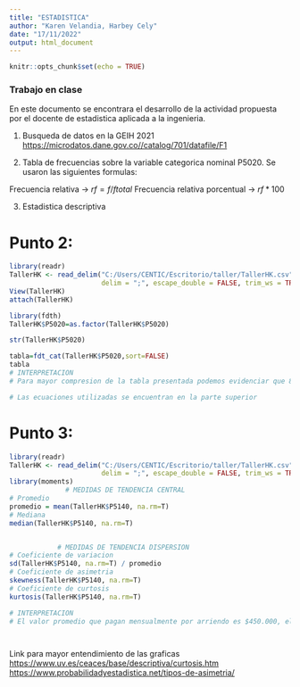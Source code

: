 ---
title: "ESTADISTICA"
author: "Karen Velandia, Harbey Cely"
date: "17/11/2022"
output: html_document
---

```{r setup, include=FALSE}
knitr::opts_chunk$set(echo = TRUE)
```

### Trabajo en clase

En este documento se encontrara el desarrollo de la actividad propuesta por el docente de estadistica aplicada a la ingenieria.

1) Busqueda de datos en la GEIH 2021
<https://microdatos.dane.gov.co//catalog/701/datafile/F1>

2) Tabla de frecuencias sobre la variable categorica nominal P5020.
Se usaron las siguientes formulas:

Frecuencia relativa -> $rf=f/ftotal$
Frecuencia relativa porcentual -> $rf*100$

3) Estadistica descriptiva


# Punto 2:

```{r TallerHK}
library(readr)
TallerHK <- read_delim("C:/Users/CENTIC/Escritorio/taller/TallerHK.csv", 
                       delim = ";", escape_double = FALSE, trim_ws = TRUE)
View(TallerHK)
attach(TallerHK)

library(fdth)
TallerHK$P5020=as.factor(TallerHK$P5020)

str(TallerHK$P5020)

tabla=fdt_cat(TallerHK$P5020,sort=FALSE)
tabla
# INTERPRETACION
# Para mayor compresion de la tabla presentada podemos evidenciar que 8660 personas cuentan con inodoro conectado a alcantarillado, 148 personas cuentan con inodoro conectado a pozo septico, 48 cuentan con inodoro sin conexion, 26 no tienen servicio sanitario, 8 tienen banjamar y 2 personas utilizan letrina. Tambien podemos observar la frecuencia relativa en cada uno de estos casos al igual que la frecuencia relativa porcentual y acumulada, esta ultima no tiene interpretacion debido a que es una variable categorica nominal y no ordinal

# Las ecuaciones utilizadas se encuentran en la parte superior
```

# Punto 3:

```{r pressure}
library(readr)
TallerHK <- read_delim("C:/Users/CENTIC/Escritorio/taller/TallerHK.csv", 
                       delim = ";", escape_double = FALSE, trim_ws = TRUE)
library(moments)
              # MEDIDAS DE TENDENCIA CENTRAL
# Promedio
promedio = mean(TallerHK$P5140, na.rm=T)
# Mediana
median(TallerHK$P5140, na.rm=T)


            # MEDIDAS DE TENDENCIA DISPERSION
# Coeficiente de variacion
sd(TallerHK$P5140, na.rm=T) / promedio
# Coeficiente de asimetria
skewness(TallerHK$P5140, na.rm=T)
# Coeficiente de curtosis
kurtosis(TallerHK$P5140, na.rm=T)

# INTERPRETACION
# El valor promedio que pagan mensualmente por arriendo es $450.000, el coeficiente de variacion, el cual nos permite comparar las dispersiones de dos distribuciones distintas es de 0.69, el coeficiente de asimetria, el cual es una distribucion con respecto a su media es de 5.78 y el coeficiente de curtosis es de 74.927, lo que nos indica el grado de apuntamiento de la distribucion de frecuencia formando una grafica leptocurtica.




```

Link para mayor entendimiento de las graficas
<https://www.uv.es/ceaces/base/descriptiva/curtosis.htm>
<https://www.probabilidadyestadistica.net/tipos-de-asimetria/>
